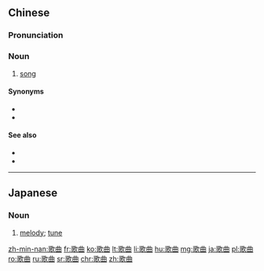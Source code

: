 ==Chinese==
{{zh-forms}}

===Pronunciation===
{{zh-pron
|m=gēqǔ
|c=go1 kuk1
|h=pfs=kô-khiuk
|mn=koa-khek
|cat=n
}}

===Noun===
{{zh-noun}}

# [[song]] {{zh-mw|m:首}}
#: {{zh-x|熱門 歌曲|hit '''song'''}}

====Synonyms====
* {{zh-l|歌}}
* {{zh-l|曲}}

====See also====
* {{zh-l|曲調}}
* {{zh-l|曲子}}

{{zh-cat|Music|Intermediate}}

----

==Japanese==
{{ja-kanjitab|か|きょく|yomi=on}}

===Noun===
{{ja-noun|かきょく}}

# [[melody]]; [[tune]]

[[zh-min-nan:歌曲]]
[[fr:歌曲]]
[[ko:歌曲]]
[[lt:歌曲]]
[[li:歌曲]]
[[hu:歌曲]]
[[mg:歌曲]]
[[ja:歌曲]]
[[pl:歌曲]]
[[ro:歌曲]]
[[ru:歌曲]]
[[sr:歌曲]]
[[chr:歌曲]]
[[zh:歌曲]]